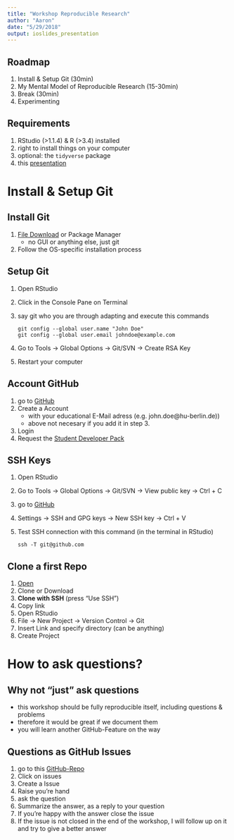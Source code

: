 ```yaml
---
title: "Workshop Reproducible Research"
author: "Aaron"
date: "5/29/2018"
output: ioslides_presentation
---
```


## Roadmap

1. Install & Setup Git (30min)
2. My Mental Model of Reproducible Research (15-30min)
3. Break (30min)
4. Experimenting

## Requirements

1. RStudio (>1.1.4) & R (>3.4) installed
2. right to install things on your computer
3. optional: the `tidyverse` package
4. this [presentation](https://raw.githubusercontent.com/aaronpeikert/workshop-reproducible-research/master/presentation.Rmd)


# Install & Setup Git

## Install Git

1. [File Download](https://git-scm.com/downloads) or Package Manager
   * no GUI or anything else, just git
2. Follow the OS-specific installation process

## Setup Git

1. Open RStudio
2. Click in the Console Pane on Terminal
3. say git who you are through adapting and execute this commands

    ```
    git config --global user.name "John Doe"
    git config --global user.email johndoe@example.com
    ```

4. Go to Tools -> Global Options -> Git/SVN -> Create RSA Key
5. Restart your computer

## Account GitHub

1. go to [GitHub](https://github.com/)
2. Create a Account
   * with your educational E-Mail adress (e.g. john.doe@hu-berlin.de))
   * above not necesary if you add it in step 3.
3. Login
4. Request the [Student Developer Pack](https://education.github.com/pack)

## SSH Keys

1. Open RStudio
2. Go to Tools -> Global Options -> Git/SVN -> View public key -> Ctrl + C
3. go to [GitHub](https://github.com/)
4. Settings -> SSH and GPG keys -> New SSH key -> Ctrl + V
5. Test SSH connection with this command (in the terminal in RStudio)

    ```
    ssh -T git@github.com
    ```

## Clone a first Repo

1. [Open](https://github.com/aaronpeikert/workshop-reproducible-research)
2. Clone or Download
3. **Clone with SSH** (press "Use SSH")
4. Copy link
5. Open RStudio
6. File -> New Project -> Version Control -> Git
7. Insert Link and specify directory (can be anything)
8. Create Project

# How to ask questions?

## Why not "just" ask questions

* this workshop should be fully reproducible itself, including questions & problems
* therefore it would be great if we document them
* you will learn another GitHub-Feature on the way

## Questions as GitHub Issues

1. go to this [GitHub-Repo](https://github.com/aaronpeikert/workshop-reproducible-research)
2. Click on issues
3. Create a Issue
4. Raise you're hand
5. ask the question
6. Summarize the answer, as a reply to your question
7. If you're happy with the answer close the issue
8. If the issue is not closed in the end of the workshop, I will follow up on it and try to give a better answer
